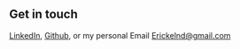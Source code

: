 ## Get in touch

[LinkedIn](https://www.linkedin.com/in/erickelnd/), [Github](https://github.com/Erickln), or my personal Email Erickelnd@gmail.com
